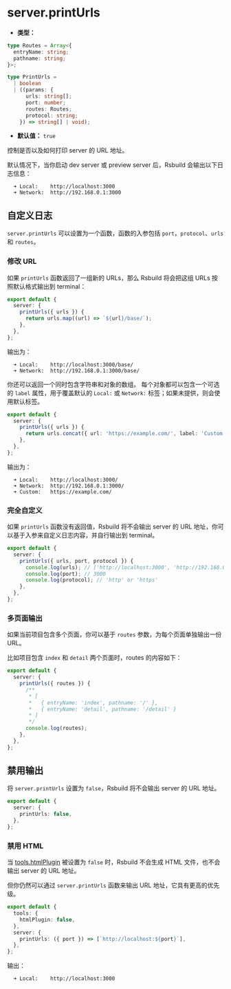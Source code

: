 # server.printUrls

- **类型：**

```ts
type Routes = Array<{
  entryName: string;
  pathname: string;
}>;

type PrintUrls =
  | boolean
  | ((params: {
      urls: string[];
      port: number;
      routes: Routes;
      protocol: string;
    }) => string[] | void);
```

- **默认值：** `true`

控制是否以及如何打印 server 的 URL 地址。

默认情况下，当你启动 dev server 或 preview server 后，Rsbuild 会输出以下日志信息：

```
  ➜ Local:    http://localhost:3000
  ➜ Network:  http://192.168.0.1:3000
```

## 自定义日志

`server.printUrls` 可以设置为一个函数，函数的入参包括 `port`，`protocol`、`urls` 和 `routes`。

### 修改 URL

如果 `printUrls` 函数返回了一组新的 URLs，那么 Rsbuild 将会把这组 URLs 按照默认格式输出到 terminal：

```ts title="rsbuild.config.ts"
export default {
  server: {
    printUrls({ urls }) {
      return urls.map((url) => `${url}/base/`);
    },
  },
};
```

输出为：

```
  ➜ Local:    http://localhost:3000/base/
  ➜ Network:  http://192.168.0.1:3000/base/
```

你还可以返回一个同时包含字符串和对象的数组。
每个对象都可以包含一个可选的 `label` 属性，用于覆盖默认的 `Local:` 或 `Network:` 标签；如果未提供，则会使用默认标签。

```ts title="rsbuild.config.ts"
export default {
  server: {
    printUrls({ urls }) {
      return urls.concat({ url: 'https://example.com/', label: 'Custom:' });
    },
  },
};
```

输出为：

```
  ➜ Local:    http://localhost:3000/
  ➜ Network:  http://192.168.0.1:3000/
  ➜ Custom:   https://example.com/
```

### 完全自定义

如果 `printUrls` 函数没有返回值，Rsbuild 将不会输出 server 的 URL 地址，你可以基于入参来自定义日志内容，并自行输出到 terminal。

```ts title="rsbuild.config.ts"
export default {
  server: {
    printUrls({ urls, port, protocol }) {
      console.log(urls); // ['http://localhost:3000', 'http://192.168.0.1:3000']
      console.log(port); // 3000
      console.log(protocol); // 'http' or 'https'
    },
  },
};
```

### 多页面输出

如果当前项目包含多个页面，你可以基于 `routes` 参数，为每个页面单独输出一份 URL。

比如项目包含 `index` 和 `detail` 两个页面时，routes 的内容如下：

```ts title="rsbuild.config.ts"
export default {
  server: {
    printUrls({ routes }) {
      /**
       * [
       *   { entryName: 'index', pathname: '/' },
       *   { entryName: 'detail', pathname: '/detail' }
       * ]
       */
      console.log(routes);
    },
  },
};
```

## 禁用输出

将 `server.printUrls` 设置为 `false`，Rsbuild 将不会输出 server 的 URL 地址。

```ts title="rsbuild.config.ts"
export default {
  server: {
    printUrls: false,
  },
};
```

### 禁用 HTML

当 [tools.htmlPlugin](/config/tools/html-plugin) 被设置为 `false` 时，Rsbuild 不会生成 HTML 文件，也不会输出 server 的 URL 地址。

但你仍然可以通过 `server.printUrls` 函数来输出 URL 地址，它具有更高的优先级。

```ts title="rsbuild.config.ts"
export default {
  tools: {
    htmlPlugin: false,
  },
  server: {
    printUrls: ({ port }) => [`http://localhost:${port}`],
  },
};
```

输出：

```
  ➜ Local:    http://localhost:3000
```
